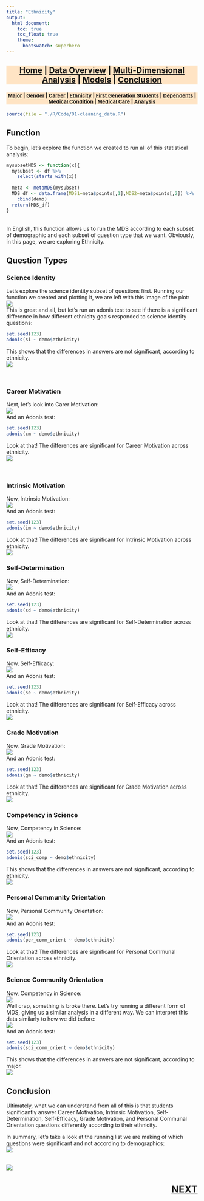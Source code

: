 ```yaml
---
title: "Ethnicity"
output:
  html_document:
    toc: true
    toc_float: true
    theme:
      bootswatch: superhero
---
```


<h3 style="background-color:bisque;text-align:center;font-size:150%;">[Home](https://pbischoff3.github.io/) | [Data Overview](https://pbischoff3.github.io/data_overview/) | [Multi-Dimensional Analysis](https://pbischoff3.github.io/multi_dimensional_analysis/) | [Models](https://pbischoff3.github.io/models/) | [Conclusion](https://pbischoff3.github.io/Conclusion/)</h3>

<h4 style="background-color:bisque;text-align:center;font-size:95%;">[Major](https://pbischoff3.github.io/multi_dimensional_analysis/Major/) | [Gender](https://pbischoff3.github.io/multi_dimensional_analysis/Gender/) | [Career](https://pbischoff3.github.io/multi_dimensional_analysis/career/) | [Ethnicity](https://pbischoff3.github.io/multi_dimensional_analysis/Ethnicity/) | [First Generation Students](https://pbischoff3.github.io/multi_dimensional_analysis/fgs/) | [Dependents](https://pbischoff3.github.io/multi_dimensional_analysis/dependents/)      | [Medical Condition](https://pbischoff3.github.io/multi_dimensional_analysis/medical_condition/) | [Medical Care](https://pbischoff3.github.io/multi_dimensional_analysis/medical_care/) | [Analysis](https://pbischoff3.github.io/multi_dimensional_analysis/analysis/)</h4>
  
```r
source(file = "./R/Code/01-cleaning_data.R")
```


## Function
To begin, let's explore the function we created to run all of this statistical analysis:
```r
mysubsetMDS <- function(x){
  mysubset <- df %>% 
    select(starts_with(x))
  
  meta <- metaMDS(mysubset)
  MDS_df <- data.frame(MDS1=meta$points[,1],MDS2=meta$points[,2]) %>%
    cbind(demo)
  return(MDS_df)
}
```
<br>
In English, this function allows us to run the MDS according to each subset of demographic and each subset of question type that we want. Obviously, in this page, we are exploring Ethnicity.

## Question Types
### Science Identity
Let's explore the science identity subset of questions first. Running our function we created and plotting it, we are left with this image of the plot:<br>
![](../../R/Images/ethnicity/si.png)
<br> This is great and all, but let's run an adonis test to see if there is a significant difference in how different ethnicity goals responded to science identity questions:
```r
set.seed(123)
adonis(si ~ demo$ethnicity)
```
This shows that the differences in answers are not significant, according to ethnicity. <br>
![](../../R/Images/what_is_MDS/no.gif)

<br>

### Career Motivation
Next, let's look into Carer Motivation: <br>
![](../../R/Images/ethnicity/cm.png)
<br>
And an Adonis test:
```r
set.seed(123)
adonis(cm ~ demo$ethnicity)
```
Look at that! The differences are significant for Career Motivation across ethnicity. <br>
![](../../R/Images/what_is_MDS/yes.gif)


<br>

### Intrinsic Motivation
Now, Intrinsic Motivation: <br>
![](../../R/Images/ethnicity/im.png)
<br>
And an Adonis test:
```r
set.seed(123)
adonis(im ~ demo$ethnicity)
```
Look at that! The differences are significant for Intrinsic Motivation across ethnicity. <br>
![](../../R/Images/what_is_MDS/yes.gif)

### Self-Determination
Now, Self-Determination: <br>
![](../../R/Images/ethnicity/sd.png)
<br>
And an Adonis test:
```r
set.seed(123)
adonis(sd ~ demo$ethnicity)
```
Look at that! The differences are significant for Self-Determination across ethnicity. <br>
![](../../R/Images/what_is_MDS/yes.gif)

### Self-Efficacy
Now, Self-Efficacy: <br>
![](../../R/Images/ethnicity/se.png)
<br>
And an Adonis test:
```r
set.seed(123)
adonis(se ~ demo$ethnicity)
```
Look at that! The differences are significant for Self-Efficacy across ethnicity. <br>
![](../../R/Images/what_is_MDS/yes.gif)

### Grade Motivation
Now, Grade Motivation: <br>
![](../../R/Images/ethnicity/gm.png)
<br>
And an Adonis test:
```r
set.seed(123)
adonis(gm ~ demo$ethnicity)
```
Look at that! The differences are significant for Grade Motivation across ethnicity. <br>
![](../../R/Images/what_is_MDS/yes.gif)

### Competency in Science
Now, Competency in Science: <br>
![](../../R/Images/ethnicity/sci_comp.png)
<br>
And an Adonis test:
```r
set.seed(123)
adonis(sci_comp ~ demo$ethnicity)
```
This shows that the differences in answers are not significant, according to ethnicity. <br>
![](../../R/Images/what_is_MDS/no.gif)

### Personal Community Orientation
Now, Personal Community Orientation: <br>
![](../../R/Images/ethnicity/per_comm_orient.png)
<br>
And an Adonis test:
```r
set.seed(123)
adonis(per_comm_orient ~ demo$ethnicity)
```
Look at that! The differences are significant for Personal Communal Orientation across ethnicity. <br>
![](../../R/Images/what_is_MDS/yes.gif)

### Science Community Orientation
Now, Competency in Science: <br>
![](../../R/Images/ethnicity/sci_comm_orient1.png)
<br> Well crap, something is broke there. Let's try running a different form of MDS, giving us a similar analysis in a different way. We can interpret this data similarly to how we did before:
<br> 
![](../../R/Images/ethnicity/sci_comm_orient2.png)
<br>
And an Adonis test:
```r
set.seed(123)
adonis(sci_comm_orient ~ demo$ethnicity)
```
This shows that the differences in answers are not significant, according to major. <br>
![](../../R/Images/what_is_MDS/no.gif)

## Conclusion
Ultimately, what we can understand from all of this is that students significantly answer Career Motivation, Intrinsic Motivation, Self-Determination, Self-Efficacy, Grade Motivation, and Personal Communal Orientation questions differently according to their ethnicity. <br>

In summary, let's take a look at the running list we are making of which questions were significant and not according to demographics: <br>
![](../../R/Images/ethnicity/table.png)
<br> <br>

![](../../R/Images/ethnicity/conclusion.gif)

<h3 style="text-align:right;font-size:180%;">[**NEXT**](https://pbischoff3.github.io/multi_dimensional_analysis/fgs/)